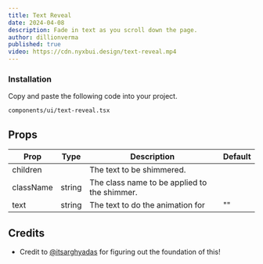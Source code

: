 ```yaml
---
title: Text Reveal 
date: 2024-04-08
description: Fade in text as you scroll down the page.
author: dillionverma
published: true
video: https://cdn.nyxbui.design/text-reveal.mp4
---
```


<ComponentPreview name="text-reveal-demo" />

<Steps>

### Installation

Copy and paste the following code into your project.

```text
components/ui/text-reveal.tsx
```

<ComponentSource name="text-reveal" />

</Steps>

## Props

| Prop         | Type   | Description                                  | Default |
| ------------ | ------ | -------------------------------------------- | ------- |
| children     |        | The text to be shimmered.                    |         |
| className    | string | The class name to be applied to the shimmer. |         |
| text         | string | The text to do the animation for             | ""      |


## Credits

- Credit to [@itsarghyadas](https://twitter.com/itsarghyadas) for figuring out the foundation of this!
